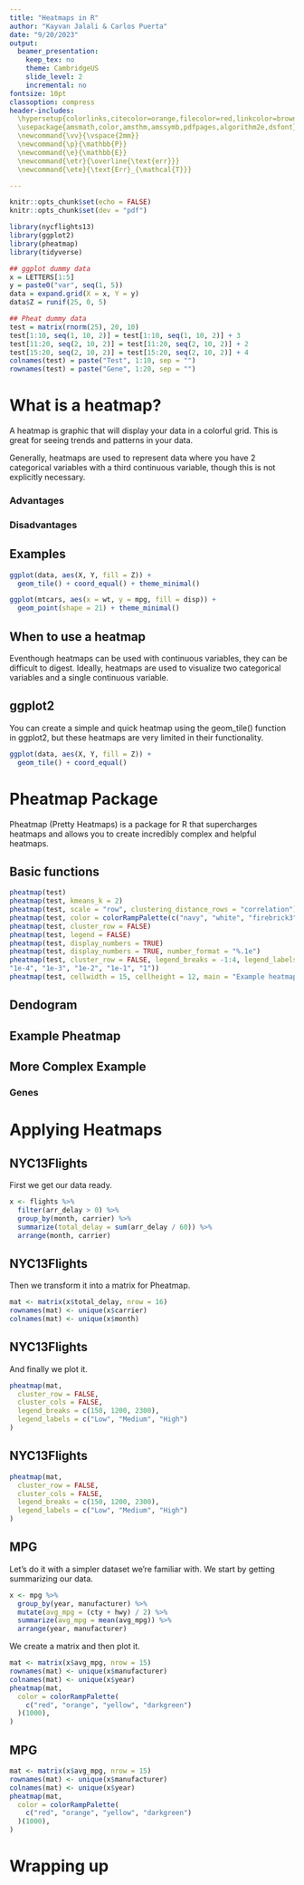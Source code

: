 ```yaml
---
title: "Heatmaps in R"
author: "Kayvan Jalali & Carlos Puerta"
date: "9/20/2023"
output:
  beamer_presentation:
    keep_tex: no
    theme: CambridgeUS
    slide_level: 2
    incremental: no
fontsize: 10pt
classoption: compress
header-includes:
  \hypersetup{colorlinks,citecolor=orange,filecolor=red,linkcolor=brown,urlcolor=blue}
  \usepackage{amsmath,color,amsthm,amssymb,pdfpages,algorithm2e,dsfont}
  \newcommand{\vv}{\vspace{2mm}}
  \newcommand{\p}{\mathbb{P}}
  \newcommand{\e}{\mathbb{E}}
  \newcommand{\etr}{\overline{\text{err}}}
  \newcommand{\ete}{\text{Err}_{\mathcal{T}}}

---
```


```r
knitr::opts_chunk$set(echo = FALSE)
knitr::opts_chunk$set(dev = "pdf")

library(nycflights13)
library(ggplot2)
library(pheatmap)
library(tidyverse)
```

```r

## ggplot dummy data
x = LETTERS[1:5]
y = paste0("var", seq(1, 5))
data = expand.grid(X = x, Y = y)
data$Z = runif(25, 0, 5)

## Pheat dummy data
test = matrix(rnorm(25), 20, 10)
test[1:10, seq(1, 10, 2)] = test[1:10, seq(1, 10, 2)] + 3
test[11:20, seq(2, 10, 2)] = test[11:20, seq(2, 10, 2)] + 2
test[15:20, seq(2, 10, 2)] = test[15:20, seq(2, 10, 2)] + 4
colnames(test) = paste("Test", 1:10, sep = "")
rownames(test) = paste("Gene", 1:20, sep = "")

```

\tableofcontents

# What is a heatmap?

A heatmap is graphic that will display your data in a colorful grid. This is great for seeing trends and patterns in your data.

Generally, heatmaps are used to represent data where you have 2 categorical variables with a third continuous variable, though this is not explicitly necessary.

### Advantages
\begin{itemize}
  \item Adv
  \item Adv
\end{itemize}
 
### Disadvantages
\begin{itemize}
  \item Disadv
  \item Disadv
\end{itemize}

## Examples

```r
ggplot(data, aes(X, Y, fill = Z)) +
  geom_tile() + coord_equal() + theme_minimal()

ggplot(mtcars, aes(x = wt, y = mpg, fill = disp)) +
  geom_point(shape = 21) + theme_minimal()
```

## When to use a heatmap

Eventhough heatmaps can be used with continuous variables, they can be difficult to digest. Ideally, heatmaps are used to visualize two categorical variables and a single continuous variable.

## ggplot2

You can create a simple and quick heatmap using the geom_tile() function in ggplot2, but these heatmaps are very limited in their functionality.

```r
ggplot(data, aes(X, Y, fill = Z)) +
  geom_tile() + coord_equal()
```

# Pheatmap Package

Pheatmap (Pretty Heatmaps) is a package for R that supercharges heatmaps and allows you to create incredibly complex and helpful heatmaps.

## Basic functions

```r
pheatmap(test)
pheatmap(test, kmeans_k = 2)
pheatmap(test, scale = "row", clustering_distance_rows = "correlation")
pheatmap(test, color = colorRampPalette(c("navy", "white", "firebrick3"))(50))
pheatmap(test, cluster_row = FALSE)
pheatmap(test, legend = FALSE)
pheatmap(test, display_numbers = TRUE)
pheatmap(test, display_numbers = TRUE, number_format = "%.1e")
pheatmap(test, cluster_row = FALSE, legend_breaks = -1:4, legend_labels = c("0",
"1e-4", "1e-3", "1e-2", "1e-1", "1"))
pheatmap(test, cellwidth = 15, cellheight = 12, main = "Example heatmap")
```

## Dendogram

## Example Pheatmap

## More Complex Example

### Genes

\begin{figure}
  \centering
  \includegraphics[width=0.5\columnwidth]{figures/genes.png}
\end{figure}

# Applying Heatmaps

## NYC13Flights

First we get our data ready.

```r
x <- flights %>%
  filter(arr_delay > 0) %>%
  group_by(month, carrier) %>%
  summarize(total_delay = sum(arr_delay / 60)) %>%
  arrange(month, carrier)
```

## NYC13Flights

Then we transform it into a matrix for Pheatmap.
```r
mat <- matrix(x$total_delay, nrow = 16)
rownames(mat) <- unique(x$carrier)
colnames(mat) <- unique(x$month)
```

## NYC13Flights
And finally we plot it.

```r
pheatmap(mat,
  cluster_row = FALSE,
  cluster_cols = FALSE,
  legend_breaks = c(150, 1200, 2300),
  legend_labels = c("Low", "Medium", "High")
)
```

## NYC13Flights
```r
pheatmap(mat,
  cluster_row = FALSE,
  cluster_cols = FALSE,
  legend_breaks = c(150, 1200, 2300),
  legend_labels = c("Low", "Medium", "High")
)
```

## MPG

Let's do it with a simpler dataset we're familiar with. We start by getting summarizing our data.
```r
x <- mpg %>%
  group_by(year, manufacturer) %>%
  mutate(avg_mpg = (cty + hwy) / 2) %>%
  summarize(avg_mpg = mean(avg_mpg)) %>%
  arrange(year, manufacturer)
```
We create a matrix and then plot it.
```r
mat <- matrix(x$avg_mpg, nrow = 15)
rownames(mat) <- unique(x$manufacturer)
colnames(mat) <- unique(x$year)
pheatmap(mat,
  color = colorRampPalette(
    c("red", "orange", "yellow", "darkgreen")
  )(1000),
)
```

## MPG
```r
mat <- matrix(x$avg_mpg, nrow = 15)
rownames(mat) <- unique(x$manufacturer)
colnames(mat) <- unique(x$year)
pheatmap(mat,
  color = colorRampPalette(
    c("red", "orange", "yellow", "darkgreen")
  )(1000),
)
```

# Wrapping up
